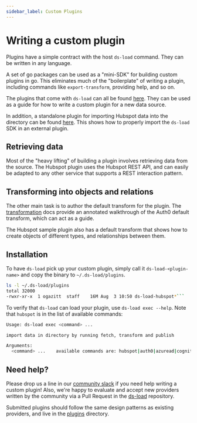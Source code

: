 ```yaml
---
sidebar_label: Custom Plugins
---
```


# Writing a custom plugin

Plugins have a simple contract with the host `ds-load` command. They can be written in any language.

A set of go packages can be used as a "mini-SDK" for building custom plugins in go. This eliminates much of the "boilerplate" of writing a plugin, including commands like `export-transform`, providing help, and so on.

The plugins that come with `ds-load` can all be found [here](https://github.com/aserto-dev/ds-load/tree/main/plugins). They can be used as a guide for how to write a custom plugin for a new data source.

In addition, a standalone plugin for importing Hubspot data into the directory can be found [here](https://github.com/aserto-demo/ds-load-hubspot). This shows how to properly import the `ds-load` SDK in an external plugin.

## Retrieving data

Most of the "heavy lifting" of building a plugin involves retrieving data from the source. The Hubspot plugin uses the Hubspot REST API, and can easily be adapted to any other service that supports a REST interaction pattern.

## Transforming into objects and relations

The other main task is to author the default transform for the plugin. The [transformation](/docs/command-line-interface/ds-load-cli/transform.mdx) docs provide an annotated walkthrough of the Auth0 default transform, which can act as a guide.

The Hubspot sample plugin also has a default transform that shows how to create objects of different types, and relationships between them.

## Installation

To have `ds-load` pick up your custom plugin, simply call it `ds-load-<plugin-name>` and copy the binary to `~/.ds-load/plugins`.

```sh
ls -l ~/.ds-load/plugins
total 32000
-rwxr-xr-x  1 ogazitt  staff    16M Aug  3 10:50 ds-load-hubspot*```
```

To verify that `ds-load` can load your plugin, use `ds-load exec --help`. Note that `hubspot` is in the list of available commands:

```sh
Usage: ds-load exec <command> ...

import data in directory by running fetch, transform and publish

Arguments:
  <command> ...    available commands are: hubspot|auth0|azuread|cognito|google|okta
```

## Need help?

Please drop us a line in our [community slack](https://aserto.com/slack) if you need help writing a custom plugin!  Also, we're happy to evaluate and accept new providers written by the community via a Pull Request in the [ds-load](https://github.com/aserto-dev/ds-load) repository.

Submitted plugins should follow the same design patterns as existing providers, and live in the [plugins](https://github.com/aserto-dev/ds-load/tree/main/plugins) directory.
